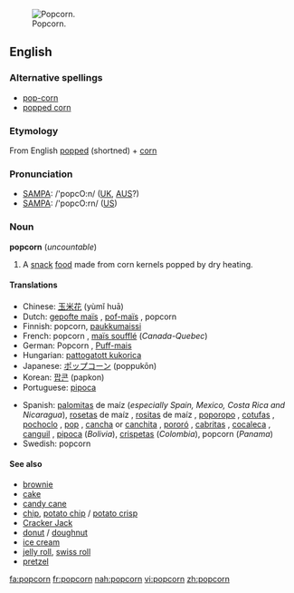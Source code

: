 [[Image:Popcorn04.jpg|thumb|right|Popcorn.]]
==English==

===Alternative spellings===
*[[pop-corn]]
*[[popped corn]]

===Etymology===
From English [[popped]] (shortned) + [[corn]]

===Pronunciation===
*[[SAMPA]]: /'popcO:n/ ([[UK]], [[AUS]]?)
*[[SAMPA]]: /'popcO:rn/ ([[US]])

===Noun===
'''popcorn''' (''uncountable'')

# A [[snack]] [[food]] made from corn kernels popped by dry heating.

====Translations====
{{top}}
*Chinese: [[玉米花]] (yùmǐ huā)
*Dutch: [[gepofte maïs]] {{m}}, [[pof-maïs]] {{m}}, popcorn {{m}}
*Finnish: popcorn, [[paukkumaissi]]
*French: popcorn {{m}}, [[maïs soufflé]] {{m}} (''Canada-Quebec'')
*German: Popcorn {{n}}, [[Puff-mais]] {{m}}
*Hungarian: [[pattogatott kukorica]]
*Japanese: [[ポップコーン]] (poppukōn)
*Korean: [[팝콘]] (papkon)
*Portuguese: [[pipoca]] {{f}}
{{mid}}
*Spanish: [[palomita]]s de maíz {{f}} (''especially Spain, Mexico, Costa Rica and Nicaragua''), [[roseta]]s de maíz {{f}} {{italbrac|El Salvador|Puerto Rico}}, [[rosita]]s de maíz {{f}} {{italbrac|Cuba}}, [[poporopo]] {{m}} {{italbrac|Guatemala}}, [[cotufa]]s {{f}} {{italbrac|Spain-Canary Islands, Venezuela}}, [[pochoclo]] {{m}} {{italbrac|Argentina-Buenos Aires}}, [[pop]] {{m}} {{italbrac|Uruguay}}, [[cancha]] {{f}} or [[canchita]] {{f}} {{italbrac|Peru}}, [[pororó]] {{m}} {{italbrac|Paraguay|Northern Argentina}}, [[cabrita]]s {{f}} {{italbrac|Chile}}, [[cocaleca]] {{f}} {{italbrac|Dominican Republic}}, [[canguil]] {{m}} {{italbrac|Ecuador}}, [[pipoca]] {{f}} (''Bolivia''), [[crispeta]]s {{f}} (''Colombia''), popcorn {{m}} (''Panama'')
*Swedish: popcorn {{n}}
{{bottom}}

====See also====
*[[brownie]]
*[[cake]]
*[[candy cane]]
*[[chip]], [[potato chip]] / [[potato crisp]]
*[[Cracker Jack]]
*[[donut]] / [[doughnut]]
*[[ice cream]]
*[[jelly roll]], [[swiss roll]]
*[[pretzel]]

[[fa:popcorn]]
[[fr:popcorn]]
[[nah:popcorn]]
[[vi:popcorn]]
[[zh:popcorn]]